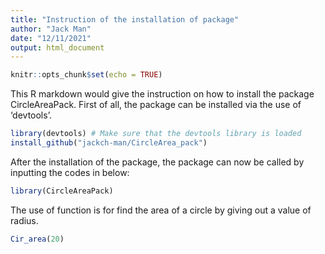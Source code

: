 ---
title: "Instruction of the installation of package"
author: "Jack Man"
date: "12/11/2021"
output: html_document
---

```{r setup, include=FALSE}
knitr::opts_chunk$set(echo = TRUE)
```

This R markdown would give the instruction on how to install the package CircleAreaPack. First of all, the package can be installed via the use of 'devtools'.

```{r}
library(devtools) # Make sure that the devtools library is loaded
install_github("jackch-man/CircleArea_pack")
```

After the installation of the package, the package can now be called by inputting the codes in below:

```{r}
library(CircleAreaPack)
```

The use of function is for find the area of a circle by giving out a value of radius.

```{r}
Cir_area(20)
```
